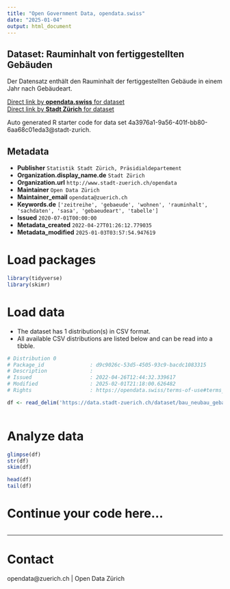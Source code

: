 ```yaml
---
title: "Open Government Data, opendata.swiss"
date: "2025-01-04"
output: html_document
---
```


## Dataset: Rauminhalt von fertiggestellten Gebäuden

Der Datensatz enthält den Rauminhalt der fertiggestellten Gebäude in einem Jahr nach Gebäudeart.

[Direct link by **opendata.swiss** for dataset](https://opendata.swiss/de/dataset/rauminhalt-von-fertigerstellten-gebauden-seit-1901)<br>
[Direct link by **Stadt Zürich** for dataset](https://data.stadt-zuerich.ch/dataset/bau_neubau_gebart_rauminhalt_jahr_od5063)

Auto generated R starter code for data set 4a3976a1-9a56-401f-bb80-6aa68c01eda3@stadt-zurich.

## Metadata

- **Publisher** `Statistik Stadt Zürich, Präsidialdepartement`
- **Organization.display_name.de** `Stadt Zürich`
- **Organization.url** `http://www.stadt-zuerich.ch/opendata`
- **Maintainer** `Open Data Zürich`
- **Maintainer_email** `opendata@zuerich.ch`
- **Keywords.de** `['zeitreihe', 'gebaeude', 'wohnen', 'rauminhalt', 'sachdaten', 'sasa', 'gebaeudeart', 'tabelle']`
- **Issued** `2020-07-01T00:00:00`
- **Metadata_created** `2022-04-27T01:26:12.779035`
- **Metadata_modified** `2025-01-03T03:57:54.947619`


# Load packages

```r

library(tidyverse)
library(skimr)

```

# Load data

-   The dataset has 1 distribution(s) in CSV format.
-   All available CSV distributions are listed below and can be read into a tibble.

```r

# Distribution 0
# Package_id               : d9c9026c-53d5-4505-93c9-bacdc1083315
# Description              : 
# Issued                   : 2022-04-26T12:44:32.339617
# Modified                 : 2025-02-01T21:18:00.626482
# Rights                   : https://opendata.swiss/terms-of-use#terms_open

df <- read_delim('https://data.stadt-zuerich.ch/dataset/bau_neubau_gebart_rauminhalt_jahr_od5063/download/BAU506OD5063.csv')



```

# Analyze data

```r

glimpse(df)
str(df)
skim(df)

head(df)
tail(df)

```

# Continue your code here...

```r

```

------------------------------------------------------------------------

# Contact

opendata@zuerich.ch | Open Data Zürich
